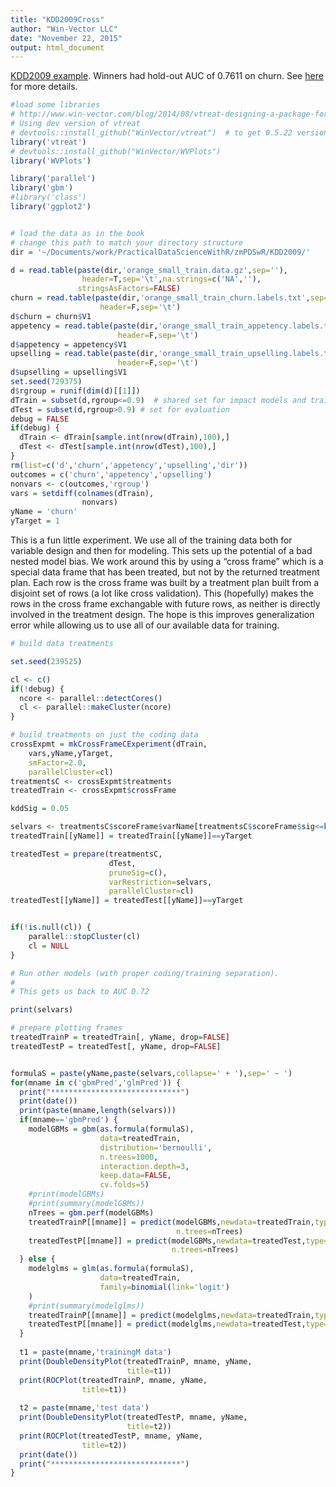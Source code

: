 ```yaml
---
title: "KDD2009Cross"
author: "Win-Vector LLC"
date: "November 22, 2015"
output: html_document
---
```


[KDD2009 example](http://www.sigkdd.org/kdd-cup-2009-customer-relationship-prediction).  Winners had hold-out AUC of 0.7611 on churn.   See [here](https://github.com/WinVector/zmPDSwR/tree/master/KDD2009) for more details.


```r
#load some libraries
# http://www.win-vector.com/blog/2014/08/vtreat-designing-a-package-for-variable-treatment/
# Using dev version of vtreat
# devtools::install_github("WinVector/vtreat")  # to get 0.5.22 version with vtreat::mkCrossFrameCExperiment()
library('vtreat')
# devtools::install_github("WinVector/WVPlots")
library('WVPlots')

library('parallel')
library('gbm')
#library('class')
library('ggplot2')


# load the data as in the book
# change this path to match your directory structure
dir = '~/Documents/work/PracticalDataScienceWithR/zmPDSwR/KDD2009/' 

d = read.table(paste(dir,'orange_small_train.data.gz',sep=''),
                header=T,sep='\t',na.strings=c('NA',''), 
               stringsAsFactors=FALSE)
churn = read.table(paste(dir,'orange_small_train_churn.labels.txt',sep=''),
                    header=F,sep='\t')
d$churn = churn$V1
appetency = read.table(paste(dir,'orange_small_train_appetency.labels.txt',sep=''),
                        header=F,sep='\t')
d$appetency = appetency$V1
upselling = read.table(paste(dir,'orange_small_train_upselling.labels.txt',sep=''),
                        header=F,sep='\t')
d$upselling = upselling$V1
set.seed(729375)
d$rgroup = runif(dim(d)[[1]])
dTrain = subset(d,rgroup<=0.9)  # shared set for impact models and training
dTest = subset(d,rgroup>0.9) # set for evaluation
debug = FALSE
if(debug) {
  dTrain <- dTrain[sample.int(nrow(dTrain),100),]
  dTest <- dTest[sample.int(nrow(dTest),100),]
}
rm(list=c('d','churn','appetency','upselling','dir'))
outcomes = c('churn','appetency','upselling')
nonvars <- c(outcomes,'rgroup')
vars = setdiff(colnames(dTrain),
                nonvars)
yName = 'churn'
yTarget = 1
```


This is a fun little experiment.  We use all of the training data both for variable design and then for modeling.  This sets up the potential of a bad nested model bias.   We work around this by using a "cross frame" which is a special data frame that has been treated, but not by the returned treatment plan.  Each row is the cross frame was built by a treatment plan built from a disjoint set of rows (a lot like cross validation).  This (hopefully) makes the rows in the cross frame exchangable with future rows, as neither is directly involved in the treatment design.  The hope is this improves generalization error while allowing us to use all of our available data for training.


```r
# build data treatments

set.seed(239525)

cl <- c()
if(!debug) {
  ncore <- parallel::detectCores()
  cl <- parallel::makeCluster(ncore)
}

# build treatments on just the coding data
crossExpmt = mkCrossFrameCExperiment(dTrain,
    vars,yName,yTarget,
    smFactor=2.0, 
    parallelCluster=cl)
treatmentsC <- crossExpmt$treatments
treatedTrain <- crossExpmt$crossFrame

kddSig = 0.05

selvars <- treatmentsC$scoreFrame$varName[treatmentsC$scoreFrame$sig<=kddSig]
treatedTrain[[yName]] = treatedTrain[[yName]]==yTarget

treatedTest = prepare(treatmentsC,
                      dTest,
                      pruneSig=c(),
                      varRestriction=selvars,
                      parallelCluster=cl)
treatedTest[[yName]] = treatedTest[[yName]]==yTarget


if(!is.null(cl)) {
    parallel::stopCluster(cl)
    cl = NULL
}
```





```r
# Run other models (with proper coding/training separation).
#
# This gets us back to AUC 0.72

print(selvars)

# prepare plotting frames
treatedTrainP = treatedTrain[, yName, drop=FALSE]
treatedTestP = treatedTest[, yName, drop=FALSE]


formulaS = paste(yName,paste(selvars,collapse=' + '),sep=' ~ ')
for(mname in c('gbmPred','glmPred')) {
  print("*****************************")
  print(date())
  print(paste(mname,length(selvars)))
  if(mname=='gbmPred') {
    modelGBMs = gbm(as.formula(formulaS),
                    data=treatedTrain,
                    distribution='bernoulli',
                    n.trees=1000,
                    interaction.depth=3,
                    keep.data=FALSE,
                    cv.folds=5)
    #print(modelGBMs)
    #print(summary(modelGBMs))
    nTrees = gbm.perf(modelGBMs)
    treatedTrainP[[mname]] = predict(modelGBMs,newdata=treatedTrain,type='response',
                                     n.trees=nTrees) 
    treatedTestP[[mname]] = predict(modelGBMs,newdata=treatedTest,type='response',
                                    n.trees=nTrees)
  } else {
    modelglms = glm(as.formula(formulaS),
                    data=treatedTrain,
                    family=binomial(link='logit')
    )
    #print(summary(modelglms))
    treatedTrainP[[mname]] = predict(modelglms,newdata=treatedTrain,type='response')
    treatedTestP[[mname]] = predict(modelglms,newdata=treatedTest,type='response')
  }
  
  t1 = paste(mname,'trainingM data')
  print(DoubleDensityPlot(treatedTrainP, mname, yName, 
                          title=t1))
  print(ROCPlot(treatedTrainP, mname, yName, 
                title=t1))
  
  t2 = paste(mname,'test data')
  print(DoubleDensityPlot(treatedTestP, mname, yName, 
                          title=t2))
  print(ROCPlot(treatedTestP, mname, yName, 
                title=t2))
  print(date())
  print("*****************************")
}

```
